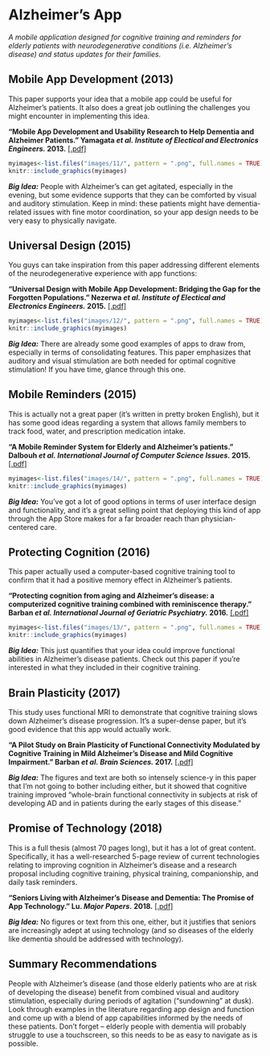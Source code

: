 # Alzheimer's App {-#alzheimers}

*A mobile application designed for cognitive training and reminders for elderly patients with neurodegenerative conditions (i.e. Alzheimer's disease) and status updates for their families.*

## Mobile App Development (2013) {-#appdevelopment}

This paper supports your idea that a mobile app could be useful for Alzheimer’s patients. It also does a great job outlining the challenges you might encounter in implementing this idea.

**"Mobile App Development and Usability Research to Help Dementia and Alzheimer Patients." Yamagata *et al.* *Institute of Electical and Electronics Engineers.* 2013.** [[.pdf]](https://drive.google.com/file/d/1pGXUdu3A0Jok5h5tK9oZ8kyQJt3UfqTC/view?usp=sharing)


```r
myimages<-list.files("images/11/", pattern = ".png", full.names = TRUE)
knitr::include_graphics(myimages)
```

***Big Idea:*** People with Alzheimer's can get agitated, especially in the evening, but some evidence supports that they can be comforted by visual and auditory stimulation. Keep in mind: these patients might have dementia-related issues with fine motor coordination, so your app design needs to be very easy to physically navigate.

## Universal Design (2015) {-#appdesign}

You guys can take inspiration from this paper addressing different elements of the neurodegenerative experience with app functions:

**"Universal Design with Mobile App Development: Bridging the Gap for the Forgotten Populations." Nezerwa *et al.* *Institute of Electical and Electronics Engineers.* 2015.** [[.pdf]](https://drive.google.com/file/d/1nrq_LxQMEAl3lfQ5ZwRqVE8Kixu8fJ-s/view?usp=sharing)


```r
myimages<-list.files("images/12/", pattern = ".png", full.names = TRUE)
knitr::include_graphics(myimages)
```

***Big Idea:*** There are already some good examples of apps to draw from, especially in terms of consolidating features. This paper emphasizes that auditory and visual stimulation are both needed for optimal cognitive stimulation! If you have time, glance through this one.

## Mobile Reminders (2015) {-#reminders}

This is actually not a great paper (it's written in pretty broken English), but it has some good ideas regarding a system that allows family members to track food, water, and prescription medication intake.

**"A Mobile Reminder System for Elderly and Alzheimer’s patients." Dalbouh *et al.* *International Journal of Computer Science Issues.* 2015.** [[.pdf]](https://drive.google.com/file/d/1gt3eoTwtONRQRUhJTGSizJWD6gHw1QU0/view?usp=sharing)

```r
myimages<-list.files("images/14/", pattern = ".png", full.names = TRUE)
knitr::include_graphics(myimages)
```

***Big Idea:*** You've got a lot of good options in terms of user interface design and functionality, and it's a great selling point that deploying this kind of app through the App Store makes for a far broader reach than physician-centered care.

## Protecting Cognition (2016) {-#cognition}

This paper actually used a computer-based cognitive training tool to confirm that it had a positive  memory effect in Alzheimer's patients.


**"Protecting cognition from aging and Alzheimer’s disease: a computerized cognitive training combined with reminiscence therapy." Barban *et al.* *International Journal of Geriatric Psychiatry.* 2016.** [[.pdf]](https://drive.google.com/file/d/1tX0EJKxaMa_WLe3Phi50N96UBE3Lds_Q/view?usp=sharing)

```r
myimages<-list.files("images/13/", pattern = ".png", full.names = TRUE)
knitr::include_graphics(myimages)
```

***Big Idea:*** This just quantifies that your idea could improve functional abilities in Alzheimer's disease patients. Check out this paper if you're interested in what they included in their cognitive training.


## Brain Plasticity (2017) {-#plasticity}

This study uses functional MRI to demonstrate that cognitive training slows down Alzheimer's disease progression. It's a super-dense paper, but it's good evidence that this app would actually work.

**"A Pilot Study on Brain Plasticity of Functional Connectivity Modulated by Cognitive Training in Mild Alzheimer’s Disease and Mild Cognitive Impairment." Barban *et al.* *Brain Sciences.* 2017.** [[.pdf]](https://drive.google.com/file/d/1F79-PBQmUwaGqHabexlMFK4EMWNwZZXk/view?usp=sharing)

***Big Idea:*** The figures and text are both so intensely science-y in this paper that I'm not going to bother including either, but it showed that cognitive training improved "whole-brain functional connectivity in subjects at risk of developing AD and in patients during the early stages of this disease."

## Promise of Technology (2018) {-#promise}

This is a full thesis (almost 70 pages long), but it has a lot of great content. Specifically, it has a well-researched 5-page review of current technologies relating to improving cognition in Alzheimer's disease and a research proposal including cognitive training, physical training, companionship, and daily task reminders.

**"Seniors Living with Alzheimer's Disease and Dementia: The Promise of App Technology." Lu. *Major Papers.* 2018.** [[.pdf]](https://drive.google.com/file/d/1PNKD_PAxkFq1PB30dxGmB4O3CeLUMqCa/view?usp=sharing)


***Big Idea:*** No figures or text from this one, either, but it justifies that seniors are increasingly adept at using technology (and so diseases of the elderly like dementia should be addressed with technology).

## Summary Recommendations {-#alzsum}

People with Alzheimer's disease (and those elderly patients who are at risk of developing the disease) benefit from combined visual and auditory stimulation, especially during periods of agitation ("sundowning" at dusk). Look through examples in the literature regarding app design and function and come up with a blend of app capabilities informed by the needs of these patients. Don't forget -- elderly people with dementia will probably struggle to use a touchscreen, so this needs to be as easy to navigate as is possible.
